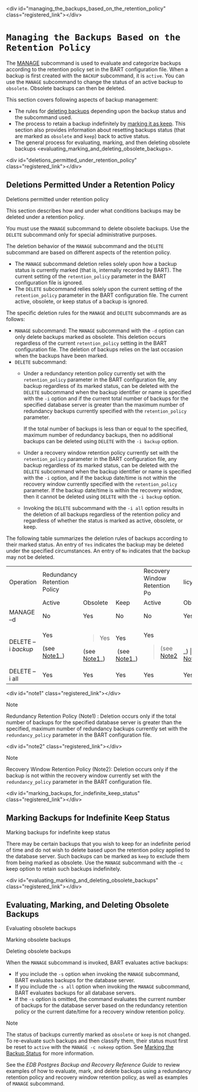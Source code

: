 \<div id="managing\_the\_backups\_based\_on\_the\_retention\_policy" class="registered\_link"\>\</div\>

# `Managing the Backups Based on the Retention Policy`

The [MANAGE](#manage) subcommand is used to evaluate and categorize backups according to the retention policy set in the BART configuration file. When a backup is first created with the `BACKUP` subcommand, it is `active`. You can use the `MANAGE` subcommand to change the status of an active backup to `obsolete`. Obsolete backups can then be deleted.

This section covers following aspects of backup management:

  - The rules for [deleting backups](#deletions_permitted_under_retention_policy) depending upon the backup status and the subcommand used.
  - The process to retain a backup indefinitely by [marking it as keep](#marking_backups_for_indefinite_keep_status). This section also provides information about resetting backups status (that are marked as `obsolete` and `keep`) back to active status.
  - The general process for <span class="title-ref">evaluating, marking, and then deleting obsolete backups \<evaluating\_marking\_and\_deleting\_obsolete\_backups\></span>.

\<div id="deletions\_permitted\_under\_retention\_policy" class="registered\_link"\>\</div\>

## Deletions Permitted Under a Retention Policy

<div class="index">

Deletions permitted under retention policy

</div>

This section describes how and under what conditions backups may be deleted under a retention policy.

You must use the `MANAGE` subcommand to delete obsolete backups. Use the `DELETE` subcommand only for special administrative purposes.

The deletion behavior of the `MANAGE` subcommand and the `DELETE` subcommand are based on different aspects of the retention policy.

  - The `MANAGE` subcommand deletion relies solely upon how a backup status is currently marked (that is, internally recorded by BART). The current setting of the `retention_policy` parameter in the BART configuration file is ignored.
  - The `DELETE` subcommand relies solely upon the current setting of the `retention_policy` parameter in the BART configuration file. The current active, obsolete, or keep status of a backup is ignored.

The specific deletion rules for the `MANAGE` and `DELETE` subcommands are as follows:

  - `MANAGE` subcommand: The `MANAGE` subcommand with the `-d` option can only delete backups marked as obsolete. This deletion occurs regardless of the current `retention_policy` setting in the BART configuration file. The deletion of backups relies on the last occasion when the backups have been marked.
  - `DELETE` subcommand:
      - Under a redundancy retention policy currently set with the `retention_policy` parameter in the BART configuration file, any backup regardless of its marked status, can be deleted with the `DELETE` subcommand when the backup identifier or name is specified with the `-i` option and if the current total number of backups for the specified database server is greater than the maximum number of redundancy backups currently specified with the `retention_policy` parameter.
        
        If the total number of backups is less than or equal to the specified, maximum number of redundancy backups, then no additional backups can be deleted using `DELETE` with the `-i backup` option.
    
      - Under a recovery window retention policy currently set with the `retention_policy` parameter in the BART configuration file, any backup regardless of its marked status, can be deleted with the `DELETE` subcommand when the backup identifier or name is specified with the `-i` option, and if the backup date/time is not within the recovery window currently specified with the `retention_policy` parameter. If the backup date/time is within the recovery window, then it cannot be deleted using `DELETE` with the `-i backup` option.
    
      - Invoking the `DELETE` subcommand with the `-i all` option results in the deletion of all backups regardless of the retention policy and regardless of whether the status is marked as active, obsolete, or keep.

The following table summarizes the deletion rules of backups according to their marked status. An entry of `Yes` indicates the backup may be deleted under the specified circumstances. An entry of `No` indicates that the backup may not be deleted.

<table>
<colgroup>
<col style="width: 10%" />
<col style="width: 15%" />
<col style="width: 17%" />
<col style="width: 14%" />
<col style="width: 13%" />
<col style="width: 15%" />
<col style="width: 13%" />
</colgroup>
<tbody>
<tr class="odd">
<td>Operation</td>
<td>Redundancy Retention Policy</td>
<td></td>
<td></td>
<td>Recovery Window Retention Po</td>
<td>licy</td>
<td></td>
</tr>
<tr class="even">
<td></td>
<td>Active</td>
<td>Obsolete</td>
<td>Keep</td>
<td>Active</td>
<td>Obsolete</td>
<td>Keep</td>
</tr>
<tr class="odd">
<td>MANAGE –d</td>
<td>No</td>
<td>Yes</td>
<td>No</td>
<td>No</td>
<td>Yes</td>
<td>No</td>
</tr>
<tr class="even">
<td>DELETE –i <em>backup</em></td>
<td><p>Yes</p>
<p>(see <a href="###note1">Note1</a>_)</p></td>
<td><blockquote>
<p>Yes</p>
</blockquote>
<div class="line-block">(see <a href="###note1">Note1</a>_)</div></td>
<td><p>Yes</p>
<div class="line-block"> (see <a href="###note1">Note1</a>_)</div></td>
<td><p>Yes</p>
<blockquote>
<div class="line-block">(see <a href="###note2">Note2</a></div>
</blockquote></td>
<td><blockquote>
<p>Yes</p>
</blockquote>
_) | (see <a href="###note2">Note2</a>_)</td>
<td><p>Yes</p>
<blockquote>
<div class="line-block">(see <a href="###note2">Note2</a>_)</div>
</blockquote></td>
</tr>
<tr class="odd">
<td>DELETE –i all</td>
<td>Yes</td>
<td>Yes</td>
<td>Yes</td>
<td>Yes</td>
<td>Yes</td>
<td>Yes</td>
</tr>
</tbody>
</table>

\<div id="note1" class="registered\_link"\>\</div\>

<div class="note">

<div class="title">

Note

</div>

Redundancy Retention Policy (Note1) : Deletion occurs only if the total number of backups for the specified database server is greater than the specified, maximum number of redundancy backups currently set with the `redundancy_policy` parameter in the BART configuration file.

</div>

\<div id="note2" class="registered\_link"\>\</div\>

<div class="note">

<div class="title">

Note

</div>

Recovery Window Retention Policy (Note2): Deletion occurs only if the backup is not within the recovery window currently set with the `redundancy_policy` parameter in the BART configuration file.

</div>

\<div id="marking\_backups\_for\_indefinite\_keep\_status" class="registered\_link"\>\</div\>

## Marking Backups for Indefinite Keep Status

<div class="index">

Marking backups for indefinite keep status

</div>

There may be certain backups that you wish to keep for an indefinite period of time and do not wish to delete based upon the retention policy applied to the database server. Such backups can be marked as `keep` to exclude them from being marked as obsolete. Use the `MANAGE` subcommand with the `-c` keep option to retain such backups indefinitely.

\<div id="evaluating\_marking\_and\_deleting\_obsolete\_backups" class="registered\_link"\>\</div\>

## Evaluating, Marking, and Deleting Obsolete Backups

<div class="index">

Evaluating obsolete backups

</div>

<div class="index">

Marking obsolete backups

</div>

<div class="index">

Deleting obsolete backups

</div>

When the `MANAGE` subcommand is invoked, BART evaluates active backups:

  - If you include the `-s` option when invoking the `MANAGE` subcommand, BART evaluates backups for the database server.
  - If you include the `-s all` option when invoking the `MANAGE` subcommand, BART evaluates backups for all database servers.
  - If the `-s` option is omitted, the command evaluates the current number of backups for the database server based on the redundancy retention policy or the current date/time for a recovery window retention policy.

<div class="note">

<div class="title">

Note

</div>

The status of backups currently marked as `obsolete` or `keep` is not changed. To re-evaluate such backups and then classify them, their status must first be reset to `active` with the `MANAGE -c nokeep` option. See [Marking the Backup Status](#marking_the_backup_status) for more information.

</div>

See the *EDB Postgres Backup and Recovery Reference Guide* to review examples of how to evaluate, mark, and delete backups using a redundancy retention policy and recovery window retention policy, as well as examples of `MANAGE` subcommand.

